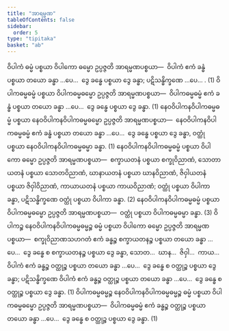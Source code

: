 ```yaml
---
title: "အာရမ္မဏ"
tableOfContents: false
sidebar:
  order: 5
type: "tipitaka"
basket: "ab"
---
```



<DynamicBreadcrumb />

<Division number="61">

<Paragraph number="2182">
ဝိပါကံ ဓမ္မံ ပစ္စယာ ဝိပါကော ဓမ္မော ဥပ္ပဇ္ဇတိ အာရမ္မဏပစ္စယာ—  ဝိပါကံ ဧကံ ခန္ဓံ ပစ္စယာ တယော ခန္ဓာ …ပေ…  ဒွေ ခန္ဓေ ပစ္စယာ ဒွေ ခန္ဓာ; ပဋိသန္ဓိက္ခဏေ …ပေ… . (1)
</Paragraph>

<Paragraph number="2183">
ဝိပါကဓမ္မဓမ္မံ ပစ္စယာ ဝိပါကဓမ္မဓမ္မော ဥပ္ပဇ္ဇတိ အာရမ္မဏပစ္စယာ—  ဝိပါကဓမ္မဓမ္မံ ဧကံ ခန္ဓံ ပစ္စယာ တယော ခန္ဓာ …ပေ…  ဒွေ ခန္ဓေ ပစ္စယာ ဒွေ ခန္ဓာ. (1)
</Paragraph>

<Paragraph number="2184">
နေဝဝိပါကနဝိပါကဓမ္မဓမ္မံ ပစ္စယာ နေဝဝိပါကနဝိပါကဓမ္မဓမ္မော ဥပ္ပဇ္ဇတိ အာရမ္မဏပစ္စယာ—  နေဝဝိပါကနဝိပါကဓမ္မဓမ္မံ ဧကံ ခန္ဓံ ပစ္စယာ တယော ခန္ဓာ …ပေ…  ဒွေ ခန္ဓေ ပစ္စယာ ဒွေ ခန္ဓာ, ဝတ္ထုံ ပစ္စယာ နေဝဝိပါကနဝိပါကဓမ္မဓမ္မာ ခန္ဓာ. (1)
</Paragraph>

<Paragraph number="2185">
နေဝဝိပါကနဝိပါကဓမ္မဓမ္မံ ပစ္စယာ ဝိပါကော ဓမ္မော ဥပ္ပဇ္ဇတိ အာရမ္မဏပစ္စယာ—  စက္ခာယတနံ ပစ္စယာ စက္ခုဝိညာဏံ, သောတာယတနံ ပစ္စယာ သောတဝိညာဏံ, ဃာနာယတနံ ပစ္စယာ ဃာနဝိညာဏံ, ဇိဝှါယတနံ ပစ္စယာ ဇိဝှါဝိညာဏံ, ကာယာယတနံ ပစ္စယာ ကာယဝိညာဏံ; ဝတ္ထုံ ပစ္စယာ ဝိပါကာ ခန္ဓာ, ပဋိသန္ဓိက္ခဏေ ဝတ္ထုံ ပစ္စယာ ဝိပါကာ ခန္ဓာ. (2)
</Paragraph>

<Paragraph number="2186">
နေဝဝိပါကနဝိပါကဓမ္မဓမ္မံ ပစ္စယာ ဝိပါကဓမ္မဓမ္မော ဥပ္ပဇ္ဇတိ အာရမ္မဏပစ္စယာ—  ဝတ္ထုံ ပစ္စယာ ဝိပါကဓမ္မဓမ္မာ ခန္ဓာ. (3)
</Paragraph>

<Paragraph number="2187">
ဝိပါကဉ္စ နေဝဝိပါကနဝိပါကဓမ္မဓမ္မဉ္စ ဓမ္မံ ပစ္စယာ ဝိပါကော ဓမ္မော ဥပ္ပဇ္ဇတိ အာရမ္မဏပစ္စယာ—  စက္ခုဝိညာဏသဟဂတံ ဧကံ ခန္ဓဉ္စ စက္ခာယတနဉ္စ ပစ္စယာ တယော ခန္ဓာ …ပေ…  ဒွေ ခန္ဓေ စ စက္ခာယတနဉ္စ ပစ္စယာ ဒွေ ခန္ဓာ, သောတ…  ဃာန…  ဇိဝှါ…  ကာယ…  ဝိပါကံ ဧကံ ခန္ဓဉ္စ ဝတ္ထုဉ္စ ပစ္စယာ တယော ခန္ဓာ …ပေ…  ဒွေ ခန္ဓေ စ ဝတ္ထုဉ္စ ပစ္စယာ ဒွေ ခန္ဓာ; ပဋိသန္ဓိက္ခဏေ ဝိပါကံ ဧကံ ခန္ဓဉ္စ ဝတ္ထုဉ္စ ပစ္စယာ တယော ခန္ဓာ …ပေ…  ဒွေ ခန္ဓေ စ ဝတ္ထုဉ္စ ပစ္စယာ ဒွေ ခန္ဓာ. (1)
</Paragraph>

<Paragraph number="2188">
ဝိပါကဓမ္မဓမ္မဉ္စ နေဝဝိပါကနဝိပါကဓမ္မဓမ္မဉ္စ ဓမ္မံ ပစ္စယာ ဝိပါကဓမ္မဓမ္မော ဥပ္ပဇ္ဇတိ အာရမ္မဏပစ္စယာ—  ဝိပါကဓမ္မဓမ္မံ ဧကံ ခန္ဓဉ္စ ဝတ္ထုဉ္စ ပစ္စယာ တယော ခန္ဓာ …ပေ…  ဒွေ ခန္ဓေ စ ဝတ္ထုဉ္စ ပစ္စယာ ဒွေ ခန္ဓာ. (1)
</Paragraph>
</Division>